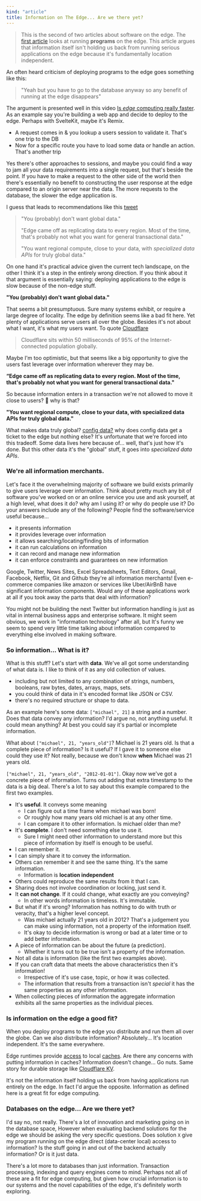 ```yaml
---
kind: "article"
title: Information on The Edge... Are we there yet?
---
```


> This is the second of two articles about software on the edge.
> The [first article](/edge-are-we-there-yet/programs) looks at running
> **programs** on the edge. This article argues that information
> itself isn't holding us back from running serious applications on the edge because it's
> fundamentally location independent.

An often heard criticism of deploying programs to the edge goes something like this:

> "Yeah but you have to go to the database anyway so any benefit of running
> at the edge disappears"

The argument is presented well in this video [Is _edge_ computing really faster](https://youtu.be/yOP5-3_WFus).
As an example say you're building a web app and decide to deploy to the edge. Perhaps with
SvelteKit, maybe it's Remix.

- A request comes in & you lookup a users session to validate it. That's one trip to the DB
- Now for a specific route you have to load some data or handle an action. That's another trip

Yes there's other approaches to sessions, and maybe you could find a way to jam all your data
requirements into a single request, but that's beside the point. If you have to make a request to
the other side of the world then there's essentially no benefit to constructing the user response
at the edge compared to an origin server near the data. The more requests to the database,
the slower the edge application is.

I guess that leads to recommendations like this [tweet](https://twitter.com/leeerob/status/1618005723421769735)

> "You (probably) don't want global data."
>
> "Edge came off as replicating data to every region. Most of the time, that's probably not what you want for general transactional data."
>
> "You want regional compute, close to your data, with _specialized data APIs_ for truly global data."

On one hand it's practical advice given the current tech landscape, on the other I think it's a
step in the entirely wrong direction. If you think about it that argument is essentially saying:
deploying applications to the edge is slow because of the non-edge stuff.

**"You (probably) don't want global data."**

That seems a bit presumptuous. Sure many systems
exhibit, or require a large degree of locality. The edge by definition seems like a bad fit here.
Yet plenty of applications serve users all over the globe. Besides it's not about what I want,
it's what my users want. To quote [Cloudflare](https://blog.cloudflare.com/early-hints-performance/)

> Cloudflare sits within 50 milliseconds of 95% of the Internet-connected population globally.

Maybe I'm too optimistic, but that seems like a big opportunity to give the users fast leverage
over information wherever they may be.

**“Edge came off as replicating data to every region. Most of the time, that's probably not what you want for general transactional data."**

So because information enters in a transaction we're not allowed to move it close to users? 🤔
why is that?

**"You want regional compute, close to your data, with specialized data APIs for truly global data."**

What makes data truly global? [config data?](https://vercel.com/blog/edge-config-public-beta)
why does config data get a ticket to the edge but nothing else?
It's unfortunate that we're forced into this tradeoff. Some data lives here because of... well,
that's just how it's done. But this other data it's the "global" stuff, it goes into
_specialized data APIs_.

### We're all information merchants.

Let's face it the overwhelming majority of software we build exists primarily to give users
leverage over information. Think about pretty much any bit of software you've worked on or
an online service you use and ask yourself, at a high level, what does it do?
why am I using it? or why do people use it? Do your answers include any of the following?
People find the software/service useful because...

- it presents information
- it provides leverage over information
- it allows searching/locating/finding bits of information
- it can run calculations on information
- it can record and manage new information
- it can enforce constraints and guarantees on new information

Google, Twitter, News Sites, Excel Spreadsheets, Text Editors, Gmail, Facebook, Netflix, Git and
Github they're all information merchants! Even e-commerce companies like amazon or services like
Uber/AirBnB have significant information components. Would any of these applications work at all
if you took away the parts that deal with information?

You might not be building the next Twitter but information handling is just as
vital in internal business apps and enterprise software. It might seem obvious, we work in
"information technology" after all, but It's funny we seem to spend very little time talking about
information compared to everything else involved in making software.

### So information... What is it?

What is this stuff? Let's start with **data**. We've all got some understanding of what data is.
I like to think of it as any old collection of values.

- including but not limited to any combination of strings, numbers, booleans,
  raw bytes, dates, arrays, maps, sets.
- you could think of data in it's encoded format like JSON or CSV.
- there's no required structure or shape to data.

As an example here's some data: `["michael", 21]` a string and a number.
Does that data convey any information? I'd argue no, not anything useful. It could mean anything?
At best you could say it's partial or incomplete information.

What about `["michael", 21, "years_old"]`? Michael is 21 years old. Is that a complete piece
of information? Is it useful? If I gave it to someone else could they use it? Not really,
because we don't know **when** Michael was 21 years old.

`["michael", 21, "years_old", "2012-01-01"]`. Okay now we've got a concrete piece of information.
Turns out adding that extra timestamp to the data is a big deal. There's a lot to say about this
example compared to the first two examples.

- It's **useful**. It conveys some meaning
  - I can figure out a time frame when michael was born!
  - Or roughly how many years old michael is at any other time.
  - I can compare it to other information. Is michael older than me?
- It's **complete**. I don't need something else to use it.
  - Sure I might need other information to understand more but
    this piece of information by itself is enough to be useful.
- I can remember it.
- I can simply share it to convey the information.
- Others can remember it and see the same thing. It's the same information.
  - Information is **location independent**
- Others could reproduce the same results from it that I can.
- Sharing does not involve coordination or locking, just send it.
- It **can not change**. If it could change, what exactly are you conveying?
  - In other words information is timeless. It's immutable.
- But what if it's wrong? Information has nothing to do with truth or veracity, that's a higher level concept.
  - Was michael actually 21 years old in 2012? That's a judgement you can make using information,
    not a property of the information itself.
  - It's okay to decide information is wrong or bad at a later time or to add better information.
- A piece of information can be about the future (a prediction).
  - Whether it turns out to be true isn't a property of the information.
- Not all data is information (like the first two examples above).
- If you can craft data that meets the above characteristics then it's information!
  - Irrespective of it's use case, topic, or how it was collected.
  - The information that results from a transaction isn't _special_ it has the same properties
    as any other information.
- When collecting pieces of information the aggregate information exhibits all the same
  properties as the individual pieces.

### Is information on the edge a good fit?

When you deploy programs to the edge you distribute and run them all over the globe. Can we
also distribute information? Absolutely... It's location independent. It's the same everywhere.

Edge runtimes provide [access][cache-api] to local [caches][cf-cache]. Are there any concerns
with putting information in caches? Information doesn't change... Go nuts.
Same story for durable storage like [Cloudflare KV][cf-kv].

It's not the information itself holding us back from having applications run entirely on the edge.
In fact I'd argue the opposite. Information as defined here is a great fit for edge computing.

### Databases on the edge... Are we there yet?

I'd say no, not really. There's a lot of innovation and marketing going on in the database space,
However when evaluating backend solutions for the edge we should be asking the very specific
questions. Does solution `X` give my program running on the edge direct
(data-center local) access to information? Is the stuff going in and out of the backend
actually information? Or is it just data.

There's a lot more to databases than just information. Transaction processing, indexing and query
engines come to mind. Perhaps not all of these are a fit for edge computing, but given how crucial
information is to our systems and the novel capabilities of the edge, it's definitely
worth exploring.

[d1]: https://blog.cloudflare.com/introducing-d1/
[lite-fs]: https://fly.io/blog/introducing-litefs/
[cf-cache]: https://developers.cloudflare.com/workers/learning/how-the-cache-works/
[cache-api]: https://developer.mozilla.org/en-US/docs/Web/API/Cache
[cf-kv]: https://developers.cloudflare.com/workers/learning/how-kv-works/
